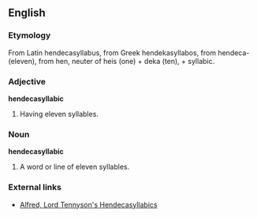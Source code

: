 ==English==

===Etymology===
From Latin hendecasyllabus, from Greek hendekasyllabos, from hendeca- (eleven), from hen, neuter of heis (one) + deka (ten), + syllabic.

===Adjective===
'''hendecasyllabic'''
#Having eleven syllables.

===Noun===
'''hendecasyllabic'''
#A word or line of eleven syllables.

===External links===
*[http://georgetown.edu/faculty/jod/texts/hendecasyllable.html Alfred, Lord Tennyson's Hendecasyllabics]